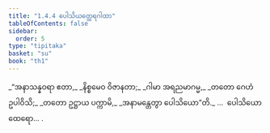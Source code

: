 ```yaml
---
title: "1.4.4 ပေါသိယတ္ထေရဂါထာ"
tableOfContents: false
sidebar:
  order: 5
type: "tipitaka"
basket: "su"
book: "th1"
---
```



<DynamicBreadcrumb />

<Division number="34" book="th1">

<Paragraph number="78" type="verses" book="th1">
_“အနာသန္နဝရာ ဧတာ,_  
_နိစ္စမေဝ ဝိဇာနတာ;_  
_ဂါမာ အရညမာဂမ္မ,_  
_တတော ဂေဟံ ဥပါဝိသိ;_  
_တတော ဥဋ္ဌာယ ပက္ကာမိ,_  
_အနာမန္တေတွာ ပေါသိယော”တိ._  


</Paragraph>
</Division>

<Paragraph number="79" type="center" book="th1">
…  ပေါသိယော ထေရော… .
</Paragraph>